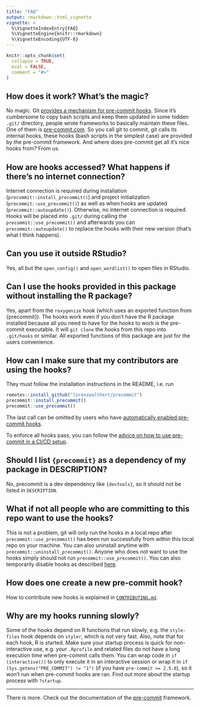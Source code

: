 ```yaml
---
title: "FAQ"
output: rmarkdown::html_vignette
vignette: >
  %\VignetteIndexEntry{FAQ}
  %\VignetteEngine{knitr::rmarkdown}
  %\VignetteEncoding{UTF-8}
---
```


```r
knitr::opts_chunk$set(
  collapse = TRUE,
  eval = FALSE,
  comment = "#>"
)
```

## How does it work? What's the magic?

No magic. Git [provides a mechanism for pre-commit
hooks](https://git-scm.com/book/en/v2/Customizing-Git-Git-Hooks). Since it's
cumbersome to copy bash scripts and keep them updated in some hidden `.git/`
directory, people wrote frameworks to basically maintain these files. One of
them is [pre-commit.com](https://pre-commit.com). So you call git to commit, git calls
its internal hooks, these hooks (bash scripts in the simplest case) are provided
by the pre-commit framework. And where does pre-commit get all it's nice hooks
from? From us.

## How are hooks accessed? What happens if there's no internet connection?

Internet connection is required during installation 
(`precommit::install_precommit()`) and project initialization 
(`precommit::use_precommit()`) as well as when hooks are updated 
(`precommit::autoupdate()`). Otherwise, no internet connection is required. 
Hooks will be placed into `.git/` during calling the 
`precommit::use_precommit()` and afterwards you can `precommit::autoupdate()` 
to replace the hooks with their new version (that's what I think happens).

## Can you use it outside RStudio?

Yes, all but the `open_config()` and `open_wordlist()` to open files in RStudio. 

## Can I use the hooks provided in this package without installing the R package?

Yes, apart from the `roxygenize` hook (which uses an exported function from 
{precommit}). The hooks work even if you don't have the R package installed 
because all you need to have for the hooks to work is the pre-commit executable. 
It will `git clone` the hooks from this repo into `.git/hooks` or similar. All
exported functions of this package are just for the users convenience.


## How can I make sure that my contributors are using the hooks?

They must follow the installation instructions in the README, i.e. run 
```r
remotes::install_github("lorenzwalthert/precommit")
precommit::install_precommit()
precommit::use_precommit()
```

The last call can be omitted by users who have [automatically enabled 
pre-commit hooks](https://pre-commit.com/#automatically-enabling-pre-commit-on-repositories).

To enforce all hooks pass, you can follow the [advice on how to use pre-commit in a CI/CD setup](https://pre-commit.com/#usage-in-continuous-integration).

## Should I list `{precommit}` as a dependency of my package in DESCRIPTION?

No, precommit is a dev dependency like `{devtools}`, so it should not be listed 
in `DESCRIPTION`.


## What if not all people who are committing to this repo want to use the hooks?

This is not a problem, git will only run the hooks in a local repo after
`precommit::use_precommit()` has been run successfully from within this local repo on your machine.
You can also uninstall anytime with `precommit::uninstall_precommit()`. Anyone
who does not want to use the hooks simply should not run
`precommit::use_precommit()`. You can also temporarily disable hooks as 
described [here](https://pre-commit.com/#temporarily-disabling-hooks).


## How does one create a new pre-commit hook?

How to contribute new hooks is explained in [`CONTRIBUTING.md`](https://github.com/lorenzwalthert/precommit/blob/master/CONTRIBUTING.md).

## Why are my hooks running slowly?

Some of the hooks depend on R functions that run slowly, e.g. the `style-files` 
hook depends on `styler`, which is not very fast. Also, note that for each hook,
R is started. Make sure your startup process is quick for non-interactive use, 
e.g. your `.Rprofile` and related files do not have a long execution time when 
pre-commit calls them. You can wrap code in `if (interactive()) ` to only 
execute it in an interactive session or wrap it in 
`if (Sys.getenv("PRE_COMMIT") != "1")` (if you have `pre-commit >= 2.5.0`), so 
it won't run when pre-commit hooks are ran. Find out more about the startup 
process with `?startup`.


*** 

There is more. Check out the documentation of the [pre-commit](https://pre-commit.com) framework.

